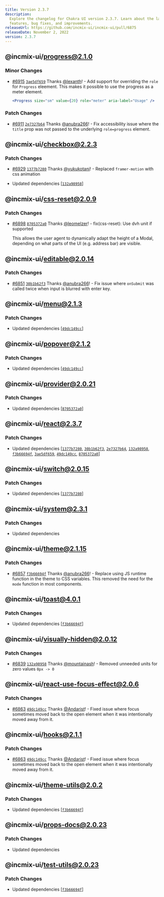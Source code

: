 ```yaml
---
title: Version 2.3.7
description:
  Explore the changelog for Chakra UI version 2.3.7. Learn about the latest
  features, bug fixes, and improvements.
releaseUrl: https://github.com/incmix-ui/incmix-ui/pull/6875
releaseDate: November 2, 2022
version: 2.3.7
---
```


## @incmix-ui/progress@2.1.0

### Minor Changes

- [#6915](https://github.com/incmix-ui/incmix-ui/pull/6915)
  [`3ae5df659`](https://github.com/incmix-ui/incmix-ui/commit/3ae5df659a2c6061dbfb57bfce92b5bf3e0b5cd7)
  Thanks [@lexanth](https://github.com/lexanth)! - Add support for overriding
  the `role` for `Progress` eleement. This makes it possible to use the progress
  as a meter element.

  ```jsx live=false
  <Progress size="sm" value={20} role="meter" aria-label="Usage" />
  ```

### Patch Changes

- [#6911](https://github.com/incmix-ui/incmix-ui/pull/6911)
  [`2e7327b64`](https://github.com/incmix-ui/incmix-ui/commit/2e7327b640870546941428f13d0806ec0330c228)
  Thanks [@anubra266](https://github.com/anubra266)! - Fix accessibility issue
  where the `title` prop was not passed to the underlying `role=progress`
  element.

## @incmix-ui/checkbox@2.2.3

### Patch Changes

- [#6929](https://github.com/incmix-ui/incmix-ui/pull/6929)
  [`1377b7280`](https://github.com/incmix-ui/incmix-ui/commit/1377b7280e398aadf70b54c7846a36136c7bd772)
  Thanks [@yukukotani](https://github.com/yukukotani)! - Replaced
  `framer-motion` with css animation

- Updated dependencies
  \[[`132a98958`](https://github.com/incmix-ui/incmix-ui/commit/132a98958be64e46619b1e280ca6405d0a833cb0)]

## @incmix-ui/css-reset@2.0.9

### Patch Changes

- [#6898](https://github.com/incmix-ui/incmix-ui/pull/6898)
  [`8705372a0`](https://github.com/incmix-ui/incmix-ui/commit/8705372a014bfd7073fe8012a46d7aa22904370b)
  Thanks [@leomelzer](https://github.com/leomelzer)! - fix(css-reset): Use dvh
  unit if supported

  This allows the user agent to dynamically adapt the height of a Modal,
  depending on what parts of the UI (e.g. address bar) are visible.

## @incmix-ui/editable@2.0.14

### Patch Changes

- [#6851](https://github.com/incmix-ui/incmix-ui/pull/6851)
  [`30b1b62f3`](https://github.com/incmix-ui/incmix-ui/commit/30b1b62f335cdf85b3b46761fdeb0105a4773a61)
  Thanks [@anubra266](https://github.com/anubra266)! - Fix issue where
  `onSubmit` was called twice when input is blurred with enter key.

## @incmix-ui/menu@2.1.3

### Patch Changes

- Updated dependencies
  \[[`49dc149cc`](https://github.com/incmix-ui/incmix-ui/commit/49dc149cc600af83dcde4fa9b6a34a6b14dca837)]

## @incmix-ui/popover@2.1.2

### Patch Changes

- Updated dependencies
  \[[`49dc149cc`](https://github.com/incmix-ui/incmix-ui/commit/49dc149cc600af83dcde4fa9b6a34a6b14dca837)]

## @incmix-ui/provider@2.0.21

### Patch Changes

- Updated dependencies
  \[[`8705372a0`](https://github.com/incmix-ui/incmix-ui/commit/8705372a014bfd7073fe8012a46d7aa22904370b)]

## @incmix-ui/react@2.3.7

### Patch Changes

- Updated dependencies
  \[[`1377b7280`](https://github.com/incmix-ui/incmix-ui/commit/1377b7280e398aadf70b54c7846a36136c7bd772),
  [`30b1b62f3`](https://github.com/incmix-ui/incmix-ui/commit/30b1b62f335cdf85b3b46761fdeb0105a4773a61),
  [`2e7327b64`](https://github.com/incmix-ui/incmix-ui/commit/2e7327b640870546941428f13d0806ec0330c228),
  [`132a98958`](https://github.com/incmix-ui/incmix-ui/commit/132a98958be64e46619b1e280ca6405d0a833cb0),
  [`f3b66694f`](https://github.com/incmix-ui/incmix-ui/commit/f3b66694f054491dcf8830ec48cd0e4ee77490e0),
  [`3ae5df659`](https://github.com/incmix-ui/incmix-ui/commit/3ae5df659a2c6061dbfb57bfce92b5bf3e0b5cd7),
  [`49dc149cc`](https://github.com/incmix-ui/incmix-ui/commit/49dc149cc600af83dcde4fa9b6a34a6b14dca837),
  [`8705372a0`](https://github.com/incmix-ui/incmix-ui/commit/8705372a014bfd7073fe8012a46d7aa22904370b)]

## @incmix-ui/switch@2.0.15

### Patch Changes

- Updated dependencies
  \[[`1377b7280`](https://github.com/incmix-ui/incmix-ui/commit/1377b7280e398aadf70b54c7846a36136c7bd772)]

## @incmix-ui/system@2.3.1

### Patch Changes

- Updated dependencies

## @incmix-ui/theme@2.1.15

### Patch Changes

- [#6857](https://github.com/incmix-ui/incmix-ui/pull/6857)
  [`f3b66694f`](https://github.com/incmix-ui/incmix-ui/commit/f3b66694f054491dcf8830ec48cd0e4ee77490e0)
  Thanks [@anubra266](https://github.com/anubra266)! - Replace using JS runtime
  function in the theme to CSS variables. This removed the need for the `mode`
  function in most components.

## @incmix-ui/toast@4.0.1

### Patch Changes

- Updated dependencies
  \[[`f3b66694f`](https://github.com/incmix-ui/incmix-ui/commit/f3b66694f054491dcf8830ec48cd0e4ee77490e0)]

## @incmix-ui/visually-hidden@2.0.12

### Patch Changes

- [#6839](https://github.com/incmix-ui/incmix-ui/pull/6839)
  [`132a98958`](https://github.com/incmix-ui/incmix-ui/commit/132a98958be64e46619b1e280ca6405d0a833cb0)
  Thanks [@mountainash](https://github.com/mountainash)! - Removed unneeded
  units for zero values `0px -> 0`

## @incmix-ui/react-use-focus-effect@2.0.6

### Patch Changes

- [#6863](https://github.com/incmix-ui/incmix-ui/pull/6863)
  [`49dc149cc`](https://github.com/incmix-ui/incmix-ui/commit/49dc149cc600af83dcde4fa9b6a34a6b14dca837)
  Thanks [@Andarist](https://github.com/Andarist)! - Fixed issue where focus
  sometimes moved back to the open element when it was intentionally moved away
  from it.

## @incmix-ui/hooks@2.1.1

### Patch Changes

- [#6863](https://github.com/incmix-ui/incmix-ui/pull/6863)
  [`49dc149cc`](https://github.com/incmix-ui/incmix-ui/commit/49dc149cc600af83dcde4fa9b6a34a6b14dca837)
  Thanks [@Andarist](https://github.com/Andarist)! - Fixed issue where focus
  sometimes moved back to the open element when it was intentionally moved away
  from it.

## @incmix-ui/theme-utils@2.0.2

### Patch Changes

- Updated dependencies
  \[[`f3b66694f`](https://github.com/incmix-ui/incmix-ui/commit/f3b66694f054491dcf8830ec48cd0e4ee77490e0)]

## @incmix-ui/props-docs@2.0.23

### Patch Changes

- Updated dependencies

## @incmix-ui/test-utils@2.0.23

### Patch Changes

- Updated dependencies
  \[[`f3b66694f`](https://github.com/incmix-ui/incmix-ui/commit/f3b66694f054491dcf8830ec48cd0e4ee77490e0)]
